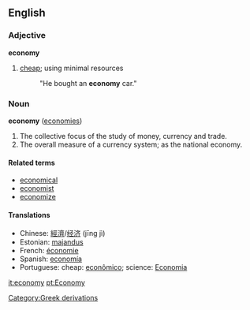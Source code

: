 {{wikipedia}}
==English==

===Adjective===
'''economy'''
#[[cheap]]; using minimal resources
#:"He bought an '''economy''' car."

===Noun===
'''economy'''  ([[economies]])
#The collective focus of the study of money, currency and trade.
#The overall measure of a currency system; as the national economy.

====Related terms====
*[[economical]]
*[[economist]]
*[[economize]]

====Translations====
*Chinese: [[經濟]]/[[经济]] (jīng jì)
*Estonian: [[majandus]]
*French: [[économie]]
*Spanish: [[economía]]
*Portuguese: cheap: [[econômico]]; science: [[Economia]]

[[Category:Greek derivations]]

[[it:economy]]
[[pt:Economy]]